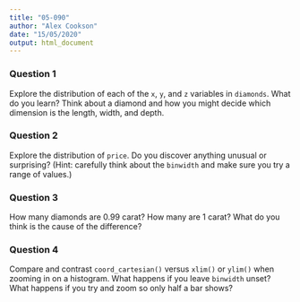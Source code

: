 ```yaml
---
title: "05-090"
author: "Alex Cookson"
date: "15/05/2020"
output: html_document
---
```


### Question 1

Explore the distribution of each of the `x`, `y`, and `z` variables in `diamonds`. What do you learn? Think about a diamond and how you might decide which dimension is the length, width, and depth.


### Question 2

Explore the distribution of `price`. Do you discover anything unusual or surprising? (Hint: carefully think about the `binwidth` and make sure you try a range of values.)


### Question 3

How many diamonds are 0.99 carat? How many are 1 carat? What do you think is the cause of the difference?


### Question 4

Compare and contrast `coord_cartesian()` versus `xlim()` or `ylim()` when zooming in on a histogram. What happens if you leave `binwidth` unset? What happens if you try and zoom so only half a bar shows?
